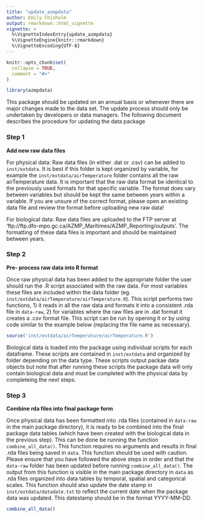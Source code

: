 ```yaml
---
title: "update_azmpdata"
author: Emily Chisholm
output: rmarkdown::html_vignette
vignette: >
  %\VignetteIndexEntry{update_azmpdata}
  %\VignetteEngine{knitr::rmarkdown}
  %\VignetteEncoding{UTF-8}
---
```


```r
knitr::opts_chunk$set(
  collapse = TRUE,
  comment = "#>"
)
```

```r
library(azmpdata)
```


This package should be updated on an annual basis or whenever there are major changes made to the data set. The update process should only be undertaken by developers or data managers. The following document describes the procedure for updating the data package


### Step 1
__Add new raw data files__

For physical data: Raw data files (in either .dat or .csv) can be added to `inst/extdata`. It is best if this folder is kept organized by variable, for example the `inst/extdata/airTemperature` folder contains all the raw airTemperature data. It is important that the raw data format be identical to the previously used formats for that specific variable. The format does vary between variables but should be kept the same between years within a variable. If you are unsure of the correct format, please open an existing data file and review the format before uploading new raw data!

For biological data: Raw data files are uploaded to the FTP server at 'ftp://ftp.dfo-mpo.gc.ca/AZMP_Maritimes/AZMP_Reporting/outputs'. The formatting of these data files is important and should be maintained between years.

### Step 2
__Pre- process raw data into R format__

Once raw physical data has been added to the appropriate folder the user should run the .R script associated with the raw data. For most variables these files are included within the data folder (eg. `inst/extdata/airTemperature/airTemperature.R`). This script performs two functions, 1) it reads in all the raw data and formats it into a consistent .rda file in `data-raw`, 2) for variables where the raw files are in .dat format it creates a .csv format file. This script can be run by opening it or by using code similar to the example below (replacing the file name as necessary).

```r
source('inst/extdata/airTemperature/airTemperature.R')
```

Biological data is loaded into the package using individual scripts for each dataframe. These scripts are contained in `inst/extdata` and organized by folder depending on the data type. These scripts output packae data objects but note that after running these scripts the package data will only contain biological data and must be completed with the physical data by completeing the next steps. 

### Step 3
__Combine rda files into final package form__

Once physical data has been formatted into .rda files (contained in `data-raw` in the main package directory), it is ready to be combined into the final package data tables (which have been created with the biological data in the previous step). This can be done be running the function `combine_all_data()`. This function requires no arguments and results in final .rda files being saved in `data`. This function should be used with caution. Please ensure that you have followed the above steps in order and that the `data-raw` folder has been updated before running `combine_all_data()`. The output from this function is visible in the main package directory in `data` as .rda files organized into data tables by temporal, spatial and categorical scales. This function should also update the date stamp in `inst/extdata/datadate.txt` to reflect the current date when the package data was updated. This datestamp should be in the format YYYY-MM-DD. 

```r

combine_all_data()

```



